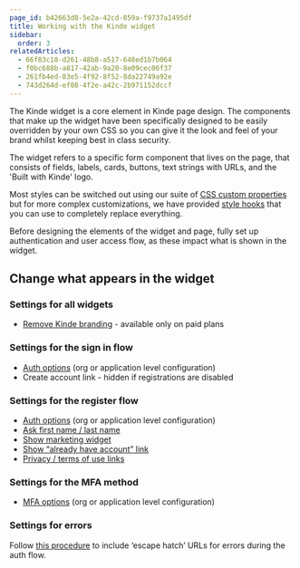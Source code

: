 ```yaml
---
page_id: b42663d8-5e2a-42cd-859a-f9737a1495df
title: Working with the Kinde widget
sidebar:
  order: 3
relatedArticles:
  - 66f83c18-d261-48b8-a517-648ed1b7b064
  - f0bc688b-a817-42ab-9a20-8e09cec06f37
  - 261fb4ed-83e5-4f92-8f52-8da22749a92e
  - 743d264d-ef08-4f2e-a42c-2b971152dccf
---
```


The Kinde widget is a core element in Kinde page design. The components that make up the widget have been specifically designed to be easily overridden by your own CSS so you can give it the look and feel of your brand whilst keeping best in class security.

The widget refers to a specific form component that lives on the page, that consists of fields, labels, cards, buttons, text strings with URLs, and the 'Built with Kinde' logo.

Most styles can be switched out using our suite of [CSS custom properties](/design/customize-with-code/design-with-css/) but for more complex customizations, we have provided [style hooks](/design/customize-with-code/design-with-style-hooks/) that you can use to completely replace everything.

Before designing the elements of the widget and page, fully set up authentication and user access flow, as these impact what is shown in the widget.

## Change what appears in the widget

### Settings for all widgets

- [Remove Kinde branding](/design/brand/remove-kinde-branding/) - available only on paid plans

### Settings for the sign in flow

- [Auth options](/authenticate/authentication-methods/set-up-user-authentication/) (org or application level configuration)
- Create account link - hidden if registrations are disabled

### Settings for the register flow

- [Auth options](/authenticate/authentication-methods/set-up-user-authentication/) (org or application level configuration)
- [Ask first name / last name](/authenticate/custom-configurations/authentication-experience/)
- [Show marketing widget](/authenticate/custom-configurations/authentication-experience/)
- [Show “already have account” link](/authenticate/custom-configurations/authentication-experience/)
- [Privacy / terms of use links](/manage-users/access-control/accept-policies-signup/)

### Settings for the MFA method

- [MFA options](/authenticate/multi-factor-auth/enable-multi-factor-authentication/) (org or application level configuration)

### Settings for errors

Follow [this procedure](/design/brand/link-to-homepage/) to include ‘escape hatch’ URLs for errors during the auth flow.
